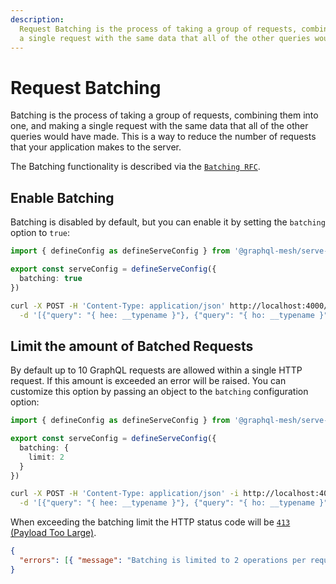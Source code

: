 ```yaml
---
description:
  Request Batching is the process of taking a group of requests, combining them into one, and making
  a single request with the same data that all of the other queries would have made.
---
```


# Request Batching

Batching is the process of taking a group of requests, combining them into one, and making a single
request with the same data that all of the other queries would have made. This is a way to reduce
the number of requests that your application makes to the server.

The Batching functionality is described via the
[`Batching RFC`](https://github.com/graphql/graphql-over-http/blob/main/rfcs/Batching.md).

## Enable Batching

Batching is disabled by default, but you can enable it by setting the `batching` option to `true`:

```ts filename="mesh.config.ts"
import { defineConfig as defineServeConfig } from '@graphql-mesh/serve-cli'

export const serveConfig = defineServeConfig({
  batching: true
})
```

```bash filename="Execute batched operation"
curl -X POST -H 'Content-Type: application/json' http://localhost:4000/graphql \
  -d '[{"query": "{ hee: __typename }"}, {"query": "{ ho: __typename }"}]'
```

## Limit the amount of Batched Requests

By default up to 10 GraphQL requests are allowed within a single HTTP request. If this amount is
exceeded an error will be raised. You can customize this option by passing an object to the
`batching` configuration option:

```ts filename="mesh.config.ts"
import { defineConfig as defineServeConfig } from '@graphql-mesh/serve-cli'

export const serveConfig = defineServeConfig({
  batching: {
    limit: 2
  }
})
```

```bash filename="Execute batched operation (exceed limit)"
curl -X POST -H 'Content-Type: application/json' -i http://localhost:4000/graphql \
  -d '[{"query": "{ hee: __typename }"}, {"query": "{ ho: __typename }"}, {"query": "{ holla: __typename }"}]'
```

When exceeding the batching limit the HTTP status code will be
[`413` (Payload Too Large)](https://developer.mozilla.org/en-US/docs/Web/HTTP/Status/413).

```json filename="GraphQL Error response"
{
  "errors": [{ "message": "Batching is limited to 2 operations per request." }]
}
```

